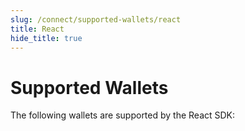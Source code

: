 ```yaml
---
slug: /connect/supported-wallets/react
title: React
hide_title: true
---
```


# Supported Wallets


The following wallets are supported by the React SDK:

<div className="row" style={{ marginBottom: 12, padding: 8, paddingTop: 0 }}>
  <div className="col col--4" style={{ padding: 8 }}>
    <QuickstartCard
      name="Smart Wallet"
      link="/react/react.smartwallet"
      image="/assets/wallets/smart-wallet.svg"
      description="Deploy and connect ERC-4337 compatible smart contract wallets."
    />
  </div>
  <div className="col col--4" style={{ padding: 8 }}>
    <QuickstartCard
      name="Local Wallet"
      link="/react/react.localwallet"
      image="/assets/wallets/local-wallet.svg"
      description="Generate wallets for new users"
    />
  </div>
  <div className="col col--4" style={{ padding: 8 }}>
    <QuickstartCard
      name="Safe"
      link="/react/react.safewallet"
      image="/assets/wallets/gnosis.png"
      description="Connect to multi-sig wallets via Safe"
    />
  </div>
  <div className="col col--4" style={{ padding: 8 }}>
    <QuickstartCard
      name="Paper"
      link="/react/react.paperwallet"
      image="/assets/wallets/paper.svg"
      description="Connect with email, phone number or social login"
    />
  </div>
  <div className="col col--4" style={{ padding: 8 }}>
    <QuickstartCard
      name="MetaMask"
      link="/react/react.metamaskwallet"
      image="/assets/wallets/metamask.png"
      description="Connect with MetaMask (default)"
    />
  </div>
  <div className="col col--4" style={{ padding: 8 }}>
    <QuickstartCard
      name="Rainbow"
      link="/react/react.rainbowwallet"
      image="/assets/wallets/rainbow.png"
      description="Connect with Rainbow (default)"
    />
  </div>
  <div className="col col--4" style={{ padding: 8 }}>
    <QuickstartCard
      name="Coinbase"
      link="/react/react.coinbasewallet (default)"
      image="/assets/wallets/coinbase.png"
      description="Connect with Coinbase Wallet"
    />
  </div>
  <div className="col col--4" style={{ padding: 8 }}>
    <QuickstartCard
      name="Trust"
      link="/react/react.trustwallet"
      image="/assets/wallets/trust.png"
      description="Connect with Trust Wallet (default)"
    />
  </div>
  <div className="col col--4" style={{ padding: 8 }}>
    <QuickstartCard
      name="WalletConnect"
      link="/react/react.walletconnectwallet"
      image="/assets/wallets/walletconnect.svg"
      description="Connect with Wallet Connect (default)"
    />
  </div>
  <div className="col col--4" style={{ padding: 8 }}>
    <QuickstartCard
      name="Blockto"
      link="/react/react.blocktowallet"
      image="/assets/wallets/blockto.png"
      description="An ERC-4337 compatible smart wallet."
    />
  </div>
  <div className="col col--4" style={{ padding: 8 }}>
    <QuickstartCard
      name="Frame"
      link="/react/react.framewallet"
      image="/assets/wallets/framemint.png"
      description="Runs as a native desktop application on MacOS, Windows and Linux"
    />
  </div>
  <div className="col col--4" style={{ padding: 8 }}>
    <QuickstartCard
      name="Magic Link"
      link="/react/react.magiclink"
      image="/assets/wallets/magic.png"
      description="Connect with email, phone number or social Login"
    />
  </div>
  <div className="col col--4" style={{ padding: 8 }}>
    <QuickstartCard
      name="Zerion"
      link="/react/react.zerionwallet"
      image="/assets/wallets/zerion.svg"
      description="Connect with Zerion Wallet (default)"
    />
  </div>
  <div className="col col--4" style={{ padding: 8 }}>
    <QuickstartCard
      name="Phantom"
      link="/react/react.phantomwallet"
      image="/assets/wallets/phantom.svg"
      description="Connect with Phantom Wallet (default)"
    />
  </div>
</div>
